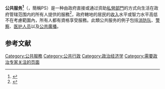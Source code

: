 {{Expert needed|subject=政治|time=2022-05-19T16:18:25+00:00}}
'''公共服务<ref name="McGregor1982">{{Cite journal|title=Symposium: The Public Service as Institution|last=McGregor Jr.|first=Eugene B.|last2=Campbell|first2=Alan K.|date=July–August 1982|journal=Public Administration Review|issue=4|doi=10.2307/975969|location=Washington|volume=42|pages=304–320|jstor=i240003|id={{ProQuest|197199863}}|last3=Macy|first3=Anthony itua|last4=Cleveland|first4=Harlan}}</ref>'''（{{lang-en|Public Service}}，簡稱PS）是一种由政府直接或通过资助[[私營部門|私營部門]]的方式向生活在政府管辖范围内的所有人提供的服務<ref>{{Cite web|title=Definition of PUBLIC SERVICE|url=https://www.merriam-webster.com/dictionary/public+service|accessdate=2019-08-21|work=www.merriam-webster.com|language=en|archive-date=2016-03-22|archive-url=https://web.archive.org/web/20160322160659/http://www.merriam-webster.com/dictionary/public+service|dead-url=no}}</ref>，政府轄地的居民的[[收入|收入]]水平或智力水平高低不在考慮範圍內，所有人都有資格享受服務。此類公共服务的例子包括[[消防队|消防队]]、[[警隊|警察]]、[[辅助医护人员|医护人员]]以及[[公共廣播|公共廣播]]。

==参考文献==
{{reflist}}

[[Category:公共服務|Category:公共服務]]
[[Category:公共行政|Category:公共行政]]
[[Category:政治经济学|Category:政治经济学]]
[[Category:需要政治专家关注的页面|Category:需要政治专家关注的页面]]